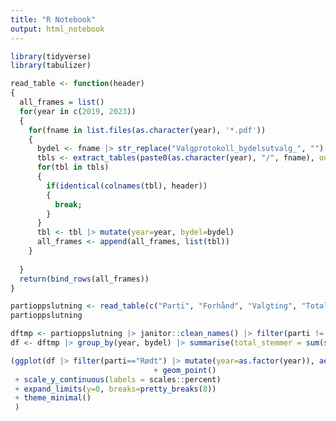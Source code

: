 ```yaml
---
title: "R Notebook"
output: html_notebook
---
```




```r
library(tidyverse)
library(tabulizer)
```
```r
read_table <- function(header)
{
  all_frames = list()
  for(year in c(2019, 2023))
  {
    for(fname in list.files(as.character(year), '*.pdf'))
    {
      bydel <- fname |> str_replace("Valgprotokoll_bydelsutvalg_", "") |> str_replace(" 2019.pdf", "")  |> str_replace("Bydel ", "") |> str_replace(" - valgprotokoll.pdf", "")
      tbls <- extract_tables(paste0(as.character(year), "/", fname), output="data.frame")
      for(tbl in tbls)
      {
        if(identical(colnames(tbl), header))
        {
          break;
        }
      }
      tbl <- tbl |> mutate(year=year, bydel=bydel)
      all_frames <- append(all_frames, list(tbl))
    }
    
  }
  return(bind_rows(all_frames))
}
```


```r
partioppslutning <- read_table(c("Parti", "Forhånd", "Valgting", "Total"))
partioppslutning

```

```r
dftmp <- partioppslutning |> janitor::clean_names() |> filter(parti != "Totalt antall partifordelte stemmesedler") |> dplyr::rename(stemmer=total)
df <- dftmp |> group_by(year, bydel) |> summarise(total_stemmer = sum(stemmer), .groups="drop") |> left_join(dftmp, by = join_by(year, bydel)) |> mutate(oppslutning = stemmer/total_stemmer)
```

```r
(ggplot(df |> filter(parti=="Rødt") |> mutate(year=as.factor(year)), aes(x=bydel, y=oppslutning, colour=year))
                                + geom_point()
 + scale_y_continuous(labels = scales::percent)
 + expand_limits(y=0, breaks=pretty_breaks(8))
 + theme_minimal()
 )
```


